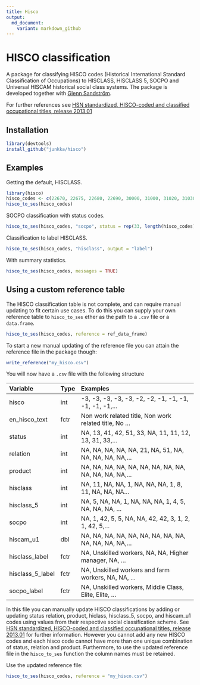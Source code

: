 ```yaml
---
title: Hisco
output:
  md_document: 
    variant: markdown_github
---
```


HISCO classification
==================

<!-- This README.md file is built by the R markdown file README.md please edit that file for updates -->

A package for classifying HISCO codes (Historical International Standard Classification of Occupations) to HISCLASS, HISCLASS 5, SOCPO and Universal HISCAM historical social class systems. The package is developed together with [Glenn Sandström](https://github.com/glennsandstrom).

For further references see [HSN standardized, HISCO-coded and classified occupational titles, release 2013.01](http://www.iisg.nl/hsn/data/occupations.html)

## Installation


```r
library(devtools)
install_github("junkka/hisco")
```

## Examples

Getting the default, HISCLASS.

```r
library(hisco)
hisco_codes <- c(22670, 22675, 22680, 22690, 30000, 31000, 31020, 31030, 31040)
hisco_to_ses(hisco_codes)
```

SOCPO classification with status codes.

```r
hisco_to_ses(hisco_codes, "socpo", status = rep(33, length(hisco_codes)))
```

Classification to label HISCLASS.

```r
hisco_to_ses(hisco_codes, "hisclass", output = "label")
```

With summary statistics.

```r
hisco_to_ses(hisco_codes, messages = TRUE)
```



## Using a custom reference table

The HISCO classification table is not complete, and can require manual updating to fit certain use cases. To do this you can supply your own reference table to `hisco_to_ses` ether as the path to a `.csv` file or a `data.frame`.

```r
hisco_to_ses(hisco_codes, reference = ref_data_frame)
```


To start a new manual updating of the reference file you can attain the reference file in the package though:

```r
write_reference("my_hisco.csv")
```

You will now have a `.csv` file with the following structure

| Variable         | Type | Examples                                               |
|:-----------------|:-----|:-------------------------------------------------------|
| hisco            | int  | -3, -3, -3, -3, -3, -2, -2, -1, -1, -1, -1, -1, -1,... |
| en_hisco_text    | fctr | Non work related title, Non work related title, No ... |
| status           | int  | NA, 13, 41, 42, 51, 33, NA, 11, 11, 12, 13, 31, 33,... |
| relation         | int  | NA, NA, NA, NA, NA, 21, NA, 51, NA, NA, NA, NA, NA,... |
| product          | int  | NA, NA, NA, NA, NA, NA, NA, NA, NA, NA, NA, NA, NA,... |
| hisclass         | int  | NA, 11, NA, NA, 1, NA, NA, NA, 1, 8, 11, NA, NA, NA... |
| hisclass_5       | int  | NA, 5, NA, NA, 1, NA, NA, NA, 1, 4, 5, NA, NA, NA, ... |
| socpo            | int  | NA, 1, 42, 5, 5, NA, NA, 42, 42, 3, 1, 2, 1, 42, 5,... |
| hiscam_u1        | dbl  | NA, NA, NA, NA, NA, NA, NA, NA, NA, NA, NA, NA, NA,... |
| hisclass_label   | fctr | NA, Unskilled workers, NA, NA, Higher manager, NA, ... |
| hisclass_5_label | fctr | NA,  Unskilled workers and farm workers, NA, NA,   ... |
| socpo_label      | fctr | NA, Unskilled workers, Middle Class, Elite, Elite, ... |

In this file you can manually update HISCO classifications by adding or updating status relation, product, hiclass, hisclass\_5, socpo, and hiscam\_u1 codes using values from their respective social classification scheme. See [HSN standardized, HISCO-coded and classified occupational titles, release 2013.01](http://www.iisg.nl/hsn/data/occupations.html) for further information. However you cannot add any new HISCO codes and each hisco code cannot have more than one unique combination of status, relation and product. Furthermore, to use the updated reference file in the `hisco_to_ses` function the column names must be retained.

Use the updated reference file:

```r
hisco_to_ses(hisco_codes, reference = "my_hisco.csv")
```
